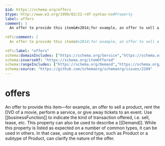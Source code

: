 ```yaml
---
$id: https://schema.org/offers
$type: http://www.w3.org/1999/02/22-rdf-syntax-ns#Property
label: offers
comment: |
  An offer to provide this item&#x2014;for example, an offer to sell a product, rent the DVD of a movie, perform a service, or give away tickets to an event. Use [[businessFunction]] to indicate the kind of transaction offered, i.e. sell, lease, etc. This property can also be used to describe a [[Demand]]. While this property is listed as expected on a number of common types, it can be used in others. In that case, using a second type, such as Product or a subtype of Product, can clarify the nature of the offer.
        
rdfs:comment: |
  An offer to provide this item&#x2014;for example, an offer to sell a product, rent the DVD of a movie, perform a service, or give away tickets to an event. Use [[businessFunction]] to indicate the kind of transaction offered, i.e. sell, lease, etc. This property can also be used to describe a [[Demand]]. While this property is listed as expected on a number of common types, it can be used in others. In that case, using a second type, such as Product or a subtype of Product, can clarify the nature of the offer.
        
rdfs:label: "offers"
schema:domainIncludes: ["https://schema.org/Service","https://schema.org/Event","https://schema.org/AggregateOffer","https://schema.org/EducationalOccupationalProgram","https://schema.org/CreativeWork","https://schema.org/Product","https://schema.org/MenuItem","https://schema.org/Trip"]
schema:inverseOf: "https://schema.org/itemOffered"
schema:rangeIncludes: ["https://schema.org/Demand","https://schema.org/Offer"]
schema:source: "https://github.com/schemaorg/schemaorg/issues/2289"
---
```


# offers

An offer to provide this item&#x2014;for example, an offer to sell a product, rent the DVD of a movie, perform a service, or give away tickets to an event. Use [[businessFunction]] to indicate the kind of transaction offered, i.e. sell, lease, etc. This property can also be used to describe a [[Demand]]. While this property is listed as expected on a number of common types, it can be used in others. In that case, using a second type, such as Product or a subtype of Product, can clarify the nature of the offer.
      

